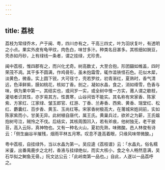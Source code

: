 ```yaml
---
---
---
```

title: 荔枝
---



荔枝为常绿乔木，产于闽、粤，四川亦有之，干高三四丈，叶为羽状复叶，有透明之小点。果实外皮有龟甲纹，肉色白，味甘多汁。种类名目甚多。其核细如豌豆，壳赤如丹砂，上有绿线一条者，谓之挂绿，尤珍贵。

闽中荔枝，惟四郡有之，而兴化尤奇。树高数丈，大至合抱，形团圝如帷盖，四时荣茂不凋。其干多不圆满，作鸡骨形，虽未抱霜雪，辄作滥铁怪石色。花似木犀，淡黄色，微香。实上圆下锐，大可径寸，壳若罗纹，初青渐红，夏熟时，香气清远，色泽鲜紫，膜如桃花，核如丁香。剖之，凝如水晶，食之，消如绛雪，色香与味，俱为果中第一。其结实也，或间岁一实，或全树中惟一方实，莆人谓之歇枝，灌培者识其性，亦岁易其方。性畏寒，山谷间皆不能实。其名称有宋家香、陈家紫、方家红、江家绿、皱玉郎官、红游、丁香、兰寿香、西紫、黄香、瑞堂红、松红、麝囊红、百步香、黄玉、玉尚红等。宋家香树极高大，在莆城宋姓祠前，实如陈家紫而小，甘美无异。此树植自唐代，属王氏。黄巢兵过，欲斧之为薪，王氏媪抱树号泣，贼怜之不伐。后结实，其核周围凹入，若有斧痕，他树独无，老干披苔，高入云际，真神物也。又有一种名火山，夏初先熟，味微酸。邑人林俊有诗云：「侧生幽谷半摧残，烟雨平林五月寒。叹息不逢高着眼，只缘风味带微酸。」

粤中荔枝，自挂绿外，当以水晶为第一。吴应逵《荔枝谱》云：「水晶丸，俗名糯米餈，出番禺鹿步之北村，香液与挂绿绝似，而实大核小，食之令人畅然意满，吴石华拟之鲥鱼无骨。」阮文达公云：「此岭南第一品也。」自此，人遂以一品荔呼之。